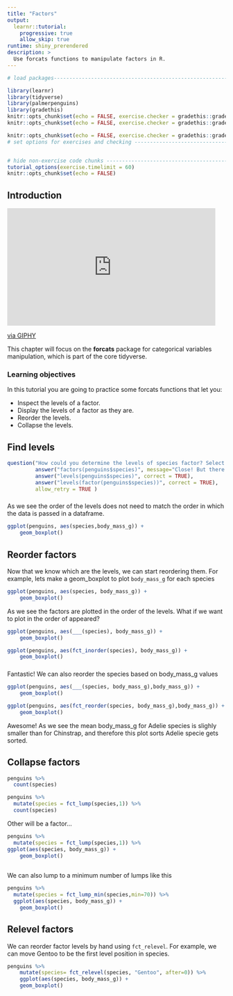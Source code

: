 ```yaml
---
title: "Factors"
output: 
  learnr::tutorial:
    progressive: true
    allow_skip: true
runtime: shiny_prerendered
description: >
  Use forcats functions to manipulate factors in R.
---
```


<!-- Add JavaScript code for making the exercise code larger -->
<script language="JavaScript" src="js/exercise-font-size.js"></script>

```r
# load packages-----------------------------------------------------------------

library(learnr)
library(tidyverse)
library(palmerpenguins)
library(gradethis)
knitr::opts_chunk$set(echo = FALSE, exercise.checker = gradethis::grade_learnr)
knitr::opts_chunk$set(echo = FALSE, exercise.checker = gradethis::grade_learnr)

knitr::opts_chunk$set(echo = FALSE, exercise.checker = gradethis::grade_learnr)
# set options for exercises and checking ---------------------------------------


# hide non-exercise code chunks ------------------------------------------------
tutorial_options(exercise.timelimit = 60)
knitr::opts_chunk$set(echo = FALSE)
```


## Introduction

<iframe src="https://giphy.com/embed/cGzafVX6A8ewSRruJA" width="480" height="270" frameBorder="0" class="giphy-embed" allowFullScreen></iframe><p><a href="https://giphy.com/gifs/natgeochannel-nat-geo-national-geographic-hostile-planet-cGzafVX6A8ewSRruJA">via GIPHY</a></p>


This chapter will focus on the **forcats** package for categorical variables manipulation, which is part of the core tidyverse.


### Learning objectives

In this tutorial you are going to practice some forcats functions that let you:


* Inspect the levels of a factor.
* Display the levels of a factor as they are. 
* Reorder the levels.
* Collapse the levels.

###


## Find levels
```r
question("How could you determine the levels of species factor? Select all options that apply",
         answer("factors(penguins$species)", message="Close! But there is a typo in this answer"),
         answer("levels(penguins$species)", correct = TRUE),
         answer("levels(factor(penguins$species))", correct = TRUE),
         allow_retry = TRUE )
```

###
As we see the order of the levels does not need to match the order in which the data is passed in a dataframe. 

```r
ggplot(penguins, aes(species,body_mass_g)) +
    geom_boxplot()
```


## Reorder factors

Now that we know which are the levels, we can start reordering them. For example, lets make a geom_boxplot to plot `body_mass_g` for each species

```r
ggplot(penguins, aes(species, body_mass_g)) +
    geom_boxplot()
```

As we see the factors are plotted in the order of the levels. What if we want to plot in the order of appeared?

```r
ggplot(penguins, aes(___(species), body_mass_g)) +
    geom_boxplot()
```


```r
ggplot(penguins, aes(fct_inorder(species), body_mass_g)) +
    geom_boxplot()
```

###

Fantastic! We can also reorder the species based on body_mass_g values

```r
ggplot(penguins, aes(___(species, body_mass_g),body_mass_g)) +
    geom_boxplot()
```


```r
ggplot(penguins, aes(fct_reorder(species, body_mass_g),body_mass_g)) +
    geom_boxplot()
```

Awesome! As we see the mean body_mass_g for Adelie species is slighly smaller than for Chinstrap, and therefore this plot sorts Adelie specie gets sorted.


## Collapse factors

```r
penguins %>%
  count(species)
```



```r
penguins %>%
  mutate(species = fct_lump(species,1)) %>% 
  count(species) 
```
Other will be a factor...


```r
penguins %>%
  mutate(species = fct_lump(species,1)) %>% 
ggplot(aes(species, body_mass_g)) +
    geom_boxplot()
  
```

We can also lump to a minimum number of lumps like this 
  
```r
penguins %>%
  mutate(species = fct_lump_min(species,min=70)) %>% 
  ggplot(aes(species, body_mass_g)) +
    geom_boxplot()
```



## Relevel factors

We can reorder factor levels by hand using `fct_relevel`. For example, we can move Gentoo to be the first level position in species.  

```r
penguins %>%
    mutate(species= fct_relevel(species, "Gentoo", after=0)) %>% 
    ggplot(aes(species, body_mass_g)) +
    geom_boxplot()
```
